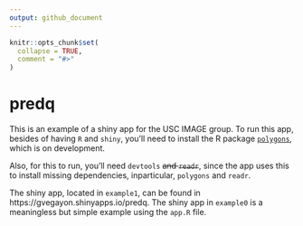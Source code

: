```yaml
---
output: github_document
---
```


<!-- README.md is generated from README.Rmd. Please edit that file -->

```r
knitr::opts_chunk$set(
  collapse = TRUE,
  comment = "#>"
)
```

# predq

This is an example of a shiny app for the USC IMAGE group. To run this app, besides of having `R` and `shiny`, you'll need to install the R package [`polygons`](https://github.com/USCBiostats/polygons), which is on development.

Also, for this to run, you'll need `devtools` ~~and `readr`~~, since the app uses this to install missing dependencies, inparticular, `polygons` and `readr`.

The shiny app, located in `example1`, can be found in https://gvegayon.shinyapps.io/predq. The shiny app in `example0` is a meaningless but simple example using the `app.R` file.
